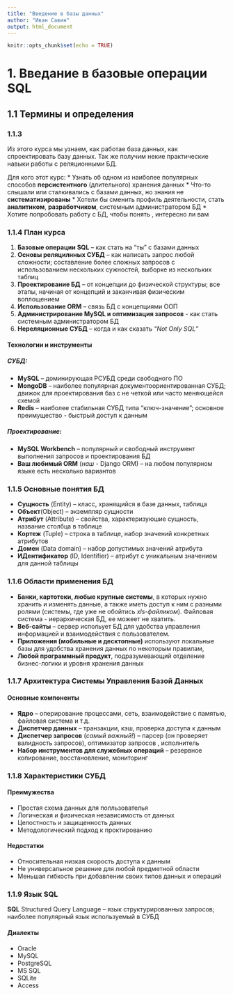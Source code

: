 ```yaml
---
title: "Введение в базы данных"
author: "Иван Савин"
output: html_document
---
```


```r
knitr::opts_chunk$set(echo = TRUE)
```

# 1. Введание в базовые операции SQL
## 1.1 Термины и определения
### 1.1.3 
Из этого курса мы узнаем, как работае база данных, как спроектировать базу данных. Так же получим некие практические навыки работы с реляционными БД.

Для кого этот курс:
* Узнать об одном из наиболее популярных способов **персистентного** (длительного) хранения данных
* Что-то слышали или сталкивались с базами данных, но знания не **систематизированы**
* Хотели бы сменить профиль деятельности, стать **аналитиком**, **разработчиком**, системным администратором БД
* Хотите попробовать работу с БД, чтобы понять , интересно ли вам

### 1.1.4 План курса
1. **Базовые операции SQL** -- как стать на "ты" с базами данных
2. **Основы реляцилнных СУБД** -- как написать запрос любой сложности; составление более сложных запросов с использованием нескольких сужностей, выборке из нескольких таблиц
3. **Проектирование БД** -- от концепции до физической структуры; все этапы, начиная от концепций и заканчивая физическим воплощением
4. **Использование ORM** -- связь БД с концепциями ООП
5. **Администрирование MySQL и оптимизация запросов** - как стать системным администратором БД
6. **Нереляционные СУБД** -- когда и как сказать *"Not Only SQL"*

#### Технологии и инструменты
##### СУБД:

* **MySQL** -- доминирующая РСУБД среди свободного ПО
* **MongoDB** -- наиболее популярная документоориентированная СУБД; движок для проектирования баз с не четкой или часто меняющейся схемой
* **Redis** -- наиболее стабильная СУБД типа "ключ-значение"; основное преимущество - быстрый доступ к данным

##### Проектирование:

* **MySQL Workbench** -- популярный и свободный инструмент выполнения запросов и проектирования БД
* **Ваш любимый ORM** (*наш* - Django ORM)  -- на любом популярном языке есть несколько вариантов

### 1.1.5 Основные понятия БД

* **Сущность** (Entity) -- класс, хранящийся в базе данных, таблица
* **Объект**(Object)  -- экземпляр сущности
* **Атрибут** (Attribute) -- свойства, характеризуюшие сущность, название столбца в таблице
* **Кортеж** (Tuple) -- строка в таблице, набор значений конкретных атрибутов
* **Домен** (Data domain) -- набор допустимых значений атрибута
* **ИДентификатор** (ID, Identifier) -- атрибут с уникальным значением для данной таблицы

### 1.1.6 Области применения БД

* **Банки, картотеки, любые крупные системы**, в которых нужно хранить и изменять данные, а также иметь доступ к ним с разными ролями (системы, где уже не обойтись *xls-файликом*). Файловая система - иерархическая БД, ее можеет не хватить.
* **Веб-сайты** -- сервер испольует БД для удобства управления информацией и взаимодействия с пользователем.
* **Приложения (мобильные и десктопные)** используют локальные базы для удобства хранения данных по некоторым правилам,
* **Любой программный продукт**, подразумевающий отделение бизнес-логики и уровня хранения данных

### 1.1.7 Архитектура Системы Управления Базой Данных
#### Основные компоненты

* **Ядро** -- оперирование процессами, сеть, взаимодействие с памятью, файловая система и т.д.
* **Диспетчер данных** -- транзакции, кэш, проверка доступа к данным
* **Диспетчер запросов** (*самый важный!*) -- парсер (он проверяет валидность запросов), оптимизатор запросов , исполнитель
* **Набор инструментов для служебных операций** -- резервное копирование, восстановление, мониторинг

### 1.1.8 Характеристики СУБД
#### Преимужества

* Простая схема данных для полльзователья
* Логическая и физическая независимость от данных
* Целостность и защищенность данных 
* Методологический подход к проктированию

#### Недостатки

* Относительная низкая скорость доступа к данным
* Не универсальное решение для любой предметной области
* Меньшая гибкость при добавлении своих типов данных и операций
 
### 1.1.9 Язык SQL
**SQL** Structured Query Language -- язык структурированных запросов; наиболее популярный язык используемый в СУБД

#### Диалекты
* Oracle
* MySQL
* PostgreSQL
* MS SQL
* SQLite
* Access







